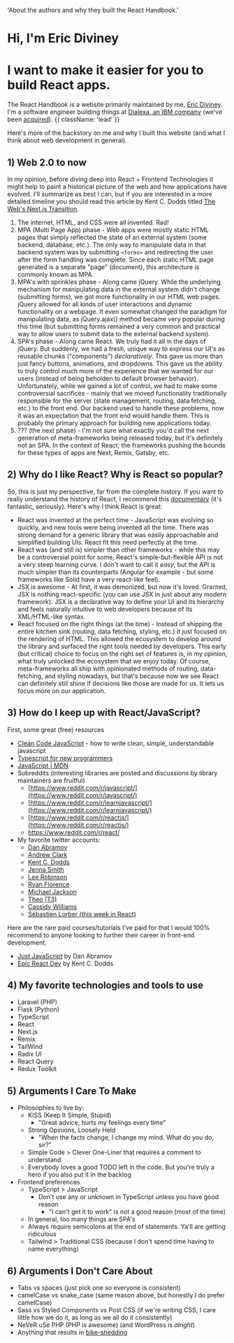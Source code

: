 
  'About the authors and why they built the React Handbook.'

# Hi, I'm Eric Diviney

# I want to make it easier for you to build React apps.

<Avatar />

The React Handbook is a website primarily maintained by me, [Eric Diviney](https://twitter.com/EricDiviney). I'm a software engineer building things at [Dialexa, an IBM company](https://www.dialexa.com/) (we've been [acquired](https://newsroom.ibm.com/2022-09-22-IBM-Acquires-Dialexa-to-Speed-Digital-Innovation)). {{ className: 'lead' }}

Here's more of the backstory on me and why I built this website (and what I think about web development in general).

## 1) Web 2.0 to now

In my opinion, before diving deep into React + Frontend Technologies it might help to paint a historical picture of the web and how applications have evolved. I'll summarize as best I can, but if you are interested in a more detailed timeline you should read this article by Kent C. Dodds titled [The Web's Next.js Transition](https://www.epicweb.dev/the-webs-next-transition).

1. The internet, HTML, and CSS were all invented. Rad!
2. MPA (Multi Page App) phase - Web apps were mostly static HTML pages that simply reflected the state of an external system (some backend, database, etc.). The only way to manipulate data in that backend system was by submitting `<forms>` and redirecting the user after the form handling was complete. Since each static HTML page generated is a separate "page" (document), this architecture is commonly known as MPA.
3. MPA's with sprinkles phase - Along came jQuery. While the underlying mechanism for manipulating data in the external system didn't change (submitting forms), we got more functionality in our HTML web pages. jQuery allowed for all kinds of user interactions and dynamic functionality on a webpage. It even somewhat changed the paradigm for manipulating data, as jQuery.ajax() method became very popular during this time (but submitting forms remained a very common and practical way to allow users to submit data to the external backend system).
4. SPA's phase - Along came React. We truly had it all in the days of jQuery. But suddenly, we had a fresh, unique way to express our UI's as reusable chunks ("components") *declaratively*. This gave us more than just fancy buttons, animations, and dropdowns. This gave us the ability to truly control much more of the experience that we wanted for our users (instead of being beholden to default browser behavior). Unfortunately, while we gained a lot of control, we had to make some controversial sacrifices - mainly that we moved functionality traditionally responsible for the server (state management, routing, data fetching, etc.) to the front end. Our backend used to handle these problems, now it was an expectation that the front end would handle them. This is probably the primary approach for building new applications today.
5. ??? (the next phase) - I'm not sure what exactly you'd call the next generation of meta-frameworks being released today, but it's definitely not an SPA. In the context of React, the frameworks pushing the bounds for these types of apps are Next, Remix, Gatsby, etc.

## 2) Why do I like React? Why is React so popular?

So, this is just my perspective, far from the complete history. If you want to really understand the history of React, I recommend this [documentary](https://www.youtube.com/watch?v=8pDqJVdNa44) (it's fantastic, seriously). Here's why I think React is great:

- React was invented at the perfect time - JavaScript was evolving so quickly, and new tools were being invented all the time. There was strong demand for a generic library that was easily approachable and simplified building UIs. React fit this need perfectly at the time.
- React was (and still is) simpler than other frameworks - while this may be a controversial point for some, React's simple-but-flexible API is not a very steep learning curve. I don't want to call it *easy*, but the API is much simpler than its counterparts (Angular for example - but some frameworks like Solid have a very react-like feel).
- JSX is awesome - At first, it was demonized, but now it's loved. Granted, JSX is nothing react-specific (you can use JSX in just about any modern framework). JSX is a declarative way to define your UI and its hierarchy and feels naturally intuitive to web developers because of its XML/HTML-like syntax.
- React focused on the right things (at the time) - Instead of shipping the entire kitchen sink (routing, data fetching, styling, etc.) it just focused on the rendering of HTML. This allowed the ecosystem to develop around the library and surfaced the right tools needed by developers. This early (but critical) choice to focus on the right set of features is, in my opinion, what truly unlocked the ecosystem that we enjoy today. Of course, meta-frameworks all ship with opinionated methods of routing, data-fetching, and styling nowadays, but that's because now we see React can definitely still shine if decisions like those are made for us. It lets us focus more on our application.

## 3) How do I keep up with React/JavaScript?

First, some great (free) resources

- [Clean Code JavaScript](https://github.com/ryanmcdermott/clean-code-javascript) - how to write clean, simple, understandable javascript
- [Typescript for new programmers](https://www.typescriptlang.org/docs/handbook/typescript-from-scratch.html)
- [JavaScript | MDN](https://developer.mozilla.org/en-US/docs/Web/JavaScript)
- Subreddits (interesting libraries are posted and discussions by library maintainers are fruitful)
    - [https://www.reddit.com/r/javascript/](https://www.reddit.com/r/javascript/)
    - [https://www.reddit.com/r/learnjavascript/](https://www.reddit.com/r/learnjavascript/)
    - [https://www.reddit.com/r/reactjs/](https://www.reddit.com/r/reactjs/)
    - https://www.reddit.com/r/react/
- My favorite twitter accounts:
    - [Dan Abramov](https://twitter.com/dan_abramov)
    - [Andrew Clark](https://twitter.com/acdlite)
    - [Kent C. Dodds](https://twitter.com/kentcdodds)
    - [Jenna Smith](https://twitter.com/jjenzz)
    - [Lee Robinson](https://twitter.com/leeerob)
    - [Ryan Florence](https://twitter.com/ryanflorence)
    - [Michael Jackson](https://twitter.com/mjackson)
    - [Theo (T3)](https://twitter.com/t3dotgg)
    - [Cassidy Williams](https://twitter.com/cassidoo)
    - [Sébastien Lorber (this week in React)](https://twitter.com/sebastienlorber)

Here are the rare paid courses/tutorials I've paid for that I would 100% recommend to anyone looking to further their career in front-end development.

- [Just JavaScript](https://justjavascript.com/) by Dan Abramov
- [Epic React Dev](https://epicreact.dev/) by Kent C. Dodds

## 4) My favorite technologies and tools to use

- Laravel (PHP)
- Flask (Python)
- TypeScript
- React
- Next.js
- Remix
- TailWind
- Radix UI
- React Query
- Redux Toolkit

## 5) Arguments I Care To Make

- Philosophies to live by:
    - KISS (Keep It Simple, Stupid)
        - "Great advice, hurts my feelings every time"
    - Strong Opinions, Loosely Held
        - "When the facts change, I change my mind. What do you do, sir?"
    - Simple Code > Clever One-Liner that requires a comment to understand
    - Everybody loves a good TODO left in the code. But you're truly a hero if you also put it in the backlog
- Frontend preferences
    - TypeScript > JavaScript
        - Don't use any or unknown in TypeScript unless you have good reason
            - "I can't get it to work" is not a good reason (most of the time)
    - In general, too many things are SPA's
    - Always require semicolons at the end of statements. Ya'll are getting ridiculous
    - Tailwind > Traditional CSS (because I don't spend time having to name everything)

## 6) Arguments I Don't Care About

- Tabs vs spaces (just pick one so everyone is consistent)
- camelCase vs snake_case (same reason above, but honestly I do prefer camelCase)
- Sass vs Styled Components vs Post CSS (if we're writing CSS, I care little how we do it, as long as we all do it consistently)
- NeVeR uSe PHP (PHP is awesome) (and WordPress is *alright*)
- Anything that results in [bike-shedding](https://en.wikipedia.org/wiki/Law_of_triviality)